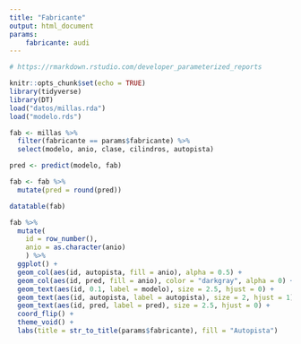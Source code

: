 ```yaml
---
title: "Fabricante"
output: html_document
params:
    fabricante: audi
---
```


```r
# https://rmarkdown.rstudio.com/developer_parameterized_reports

knitr::opts_chunk$set(echo = TRUE)
library(tidyverse)
library(DT)
load("datos/millas.rda")
load("modelo.rds")

```

```r
fab <- millas %>%
  filter(fabricante == params$fabricante) %>%
  select(modelo, anio, clase, cilindros, autopista)

pred <- predict(modelo, fab)

fab <- fab %>%
  mutate(pred = round(pred)) 

datatable(fab)
```

```r

fab %>%
  mutate(
    id = row_number(),
    anio = as.character(anio)
    ) %>%
  ggplot() +
  geom_col(aes(id, autopista, fill = anio), alpha = 0.5) +
  geom_col(aes(id, pred, fill = anio), color = "darkgray", alpha = 0) +
  geom_text(aes(id, 0.1, label = modelo), size = 2.5, hjust = 0) +
  geom_text(aes(id, autopista, label = autopista), size = 2, hjust = 1) +
  geom_text(aes(id, pred, label = pred), size = 2.5, hjust = 0) +
  coord_flip() +
  theme_void() +
  labs(title = str_to_title(params$fabricante), fill = "Autopista")
```



